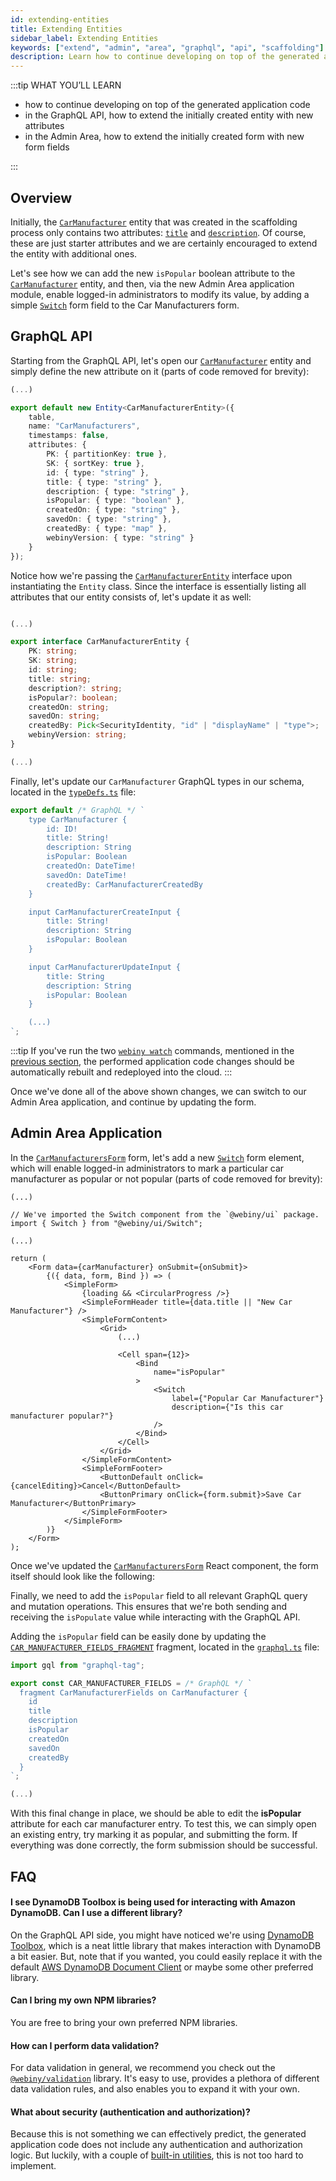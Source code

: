 ```yaml
---
id: extending-entities
title: Extending Entities
sidebar_label: Extending Entities
keywords: ["extend", "admin", "area", "graphql", "api", "scaffolding"]
description: Learn how to continue developing on top of the generated application code, by extending the initially generated entity with new attributes.
---
```



:::tip WHAT YOU’LL LEARN

- how to continue developing on top of the generated application code
- in the GraphQL API, how to extend the initially created entity with new attributes
- in the Admin Area, how to extend the initially created form with new form fields

:::

## Overview

Initially, the [`CarManufacturer`](https://github.com/webiny/webiny-examples/blob/master/extend-admin-area/api/code/graphql/src/plugins/scaffolds/carManufacturers/entities/CarManufacturer.ts) entity that was created in the scaffolding process only contains two attributes: [`title`](https://github.com/webiny/webiny-examples/blob/master/extend-admin-area/api/code/graphql/src/plugins/scaffolds/carManufacturers/entities/CarManufacturer.ts#L18) and [`description`](https://github.com/webiny/webiny-examples/blob/master/extend-admin-area/api/code/graphql/src/plugins/scaffolds/carManufacturers/entities/CarManufacturer.ts#L19). Of course, these are just starter attributes and we are certainly encouraged to extend the entity with additional ones.

Let's see how we can add the new `isPopular` boolean attribute to the [`CarManufacturer`](https://github.com/webiny/webiny-examples/blob/master/extend-admin-area/api/code/graphql/src/plugins/scaffolds/carManufacturers/entities/CarManufacturer.ts) entity, and then, via the new Admin Area application module, enable logged-in administrators to modify its value, by adding a simple [`Switch`](https://storybook.webiny.com/?path=/story/components-switch--usage) form field to the Car Manufacturers form.

## GraphQL API

Starting from the GraphQL API, let's open our [`CarManufacturer`](https://github.com/webiny/webiny-examples/blob/master/extend-admin-area/api/code/graphql/src/plugins/scaffolds/carManufacturers/entities/CarManufacturer.ts#L20) entity and simply define the new attribute on it (parts of code removed for brevity):

```ts title="api/code/graphql/src/plugins/scaffolds/carManufacturers/entities/CarManufacturer.ts" {14}
(...)

export default new Entity<CarManufacturerEntity>({
    table,
    name: "CarManufacturers",
    timestamps: false,
    attributes: {
        PK: { partitionKey: true },
        SK: { sortKey: true },
        id: { type: "string" },
        title: { type: "string" },
        description: { type: "string" },
        isPopular: { type: "boolean" },
        createdOn: { type: "string" },
        savedOn: { type: "string" },
        createdBy: { type: "map" },
        webinyVersion: { type: "string" }
    }
});
```

Notice how we're passing the [`CarManufacturerEntity`](https://github.com/webiny/webiny-examples/blob/master/extend-admin-area/api/code/graphql/src/plugins/scaffolds/carManufacturers/types.ts#L6) interface upon instantiating the `Entity` class. Since the interface is essentially listing all attributes that our entity consists of, let's update it as well:

```ts title="api/code/graphql/src/plugins/scaffolds/carManufacturers/types.ts" {10}

(...)

export interface CarManufacturerEntity {
    PK: string;
    SK: string;
    id: string;
    title: string;
    description?: string;
    isPopular?: boolean;
    createdOn: string;
    savedOn: string;
    createdBy: Pick<SecurityIdentity, "id" | "displayName" | "type">;
    webinyVersion: string;
}

(...)
```

Finally, let's update our `CarManufacturer` GraphQL types in our schema, located in the [`typeDefs.ts`](https://github.com/webiny/webiny-examples/blob/master/extend-admin-area/api/code/graphql/src/plugins/scaffolds/carManufacturers/typeDefs.ts) file:

```ts title="api/code/graphql/src/plugins/scaffolds/carManufacturers/typeDefs.ts" {6,15,21}
export default /* GraphQL */ `
    type CarManufacturer {
        id: ID!
        title: String!
        description: String
        isPopular: Boolean
        createdOn: DateTime!
        savedOn: DateTime!
        createdBy: CarManufacturerCreatedBy
    }

    input CarManufacturerCreateInput {
        title: String!
        description: String
        isPopular: Boolean
    }

    input CarManufacturerUpdateInput {
        title: String
        description: String
        isPopular: Boolean
    }

    (...)
`;
```

:::tip
If you've run the two [`webiny watch`](/docs/how-to-guides/webiny-cli/use-watch-command/) commands, mentioned in the [previous section](/docs/tutorials/extend-admin-area/scaffolding#using-the-watch-command), the performed application code changes should be automatically rebuilt and redeployed into the cloud.
:::

Once we've done all of the above shown changes, we can switch to our Admin Area application, and continue by updating the form.

## Admin Area Application

In the [`CarManufacturersForm`](https://github.com/webiny/webiny-examples/blob/master/extend-admin-area/apps/admin/code/src/plugins/scaffolds/carManufacturers/views/CarManufacturersForm.tsx) form, let's add a new [`Switch`](https://storybook.webiny.com/?path=/story/components-switch--usage) form element, which will enable logged-in administrators to mark a particular car manufacturer as popular or not popular (parts of code removed for brevity):

```tsx title="apps/admin/code/src/plugins/scaffolds/carManufacturers/views/CarManufacturersForm.tsx" {4,18-27}
(...)

// We've imported the Switch component from the `@webiny/ui` package.
import { Switch } from "@webiny/ui/Switch";

(...)

return (
    <Form data={carManufacturer} onSubmit={onSubmit}>
        {({ data, form, Bind }) => (
            <SimpleForm>
                {loading && <CircularProgress />}
                <SimpleFormHeader title={data.title || "New Car Manufacturer"} />
                <SimpleFormContent>
                    <Grid>
                        (...)

                        <Cell span={12}>
                            <Bind
                                name="isPopular"
                            >
                                <Switch
                                    label={"Popular Car Manufacturer"}
                                    description={"Is this car manufacturer popular?"}
                                />
                            </Bind>
                        </Cell>
                    </Grid>
                </SimpleFormContent>
                <SimpleFormFooter>
                    <ButtonDefault onClick={cancelEditing}>Cancel</ButtonDefault>
                    <ButtonPrimary onClick={form.submit}>Save Car Manufacturer</ButtonPrimary>
                </SimpleFormFooter>
            </SimpleForm>
        )}
    </Form>
);
```

Once we've updated the [`CarManufacturersForm`](https://github.com/webiny/webiny-examples/blob/master/extend-admin-area/apps/admin/code/src/plugins/scaffolds/carManufacturers/views/CarManufacturersForm.tsx#L75-L84) React component, the form itself should look like the following:

<CenteredImage alt="Updated Car Manufacturers Form" src={formUpdated} />

Finally, we need to add the `isPopular` field to all relevant GraphQL query and mutation operations. This ensures that we're both sending and receiving the `isPopulate` value while interacting with the GraphQL API.

Adding the `isPopular` field can be easily done by updating the [`CAR_MANUFACTURER_FIELDS_FRAGMENT`](https://github.com/webiny/webiny-examples/blob/master/extend-admin-area/apps/admin/code/src/plugins/scaffolds/carManufacturers/views/hooks/graphql.ts#L3) fragment, located in the [`graphql.ts`](https://github.com/webiny/webiny-examples/blob/master/extend-admin-area/apps/admin/code/src/plugins/scaffolds/carManufacturers/views/hooks/graphql.ts#L3) file:

```ts title="apps/admin/code/src/plugins/scaffolds/carManufacturers/views/hooks/graphql.ts" {8}
import gql from "graphql-tag";

export const CAR_MANUFACTURER_FIELDS = /* GraphQL */ `
  fragment CarManufacturerFields on CarManufacturer {
    id
    title
    description
    isPopular
    createdOn
    savedOn
    createdBy
  }
`;

(...)
```

With this final change in place, we should be able to edit the **isPopular** attribute for each car manufacturer entry. To test this, we can simply open an existing entry, try marking it as popular, and submitting the form. If everything was done correctly, the form submission should be successful.

<CenteredImage alt="Updated Car Manufacturers Form" src={popularCarManufacturerSaved} />

## FAQ

#### I see DynamoDB Toolbox is being used for interacting with Amazon DynamoDB. Can I use a different library?

On the GraphQL API side, you might have noticed we're using [DynamoDB Toolbox](https://github.com/jeremydaly/dynamodb-toolbox), which is a neat little library that makes interaction with DynamoDB a bit easier. But, note that if you wanted, you could easily replace it with the default [AWS DynamoDB Document Client](https://docs.aws.amazon.com/sdk-for-javascript/v2/developer-guide/dynamodb-example-document-client.html) or maybe some other preferred library.

#### Can I bring my own NPM libraries?

You are free to bring your own preferred NPM libraries.

#### How can I perform data validation?

For data validation in general, we recommend you check out the [`@webiny/validation`](https://github.com/webiny/webiny-js/tree/next/packages/validation) library. It's easy to use, provides a plethora of different data validation rules, and also enables you to expand it with your own.

#### What about security (authentication and authorization)?

Because this is not something we can effectively predict, the generated application code does not include any authentication and authorization logic. But luckily, with a couple of [built-in utilities](/docs/tutorials/create-an-application/security/introduction), this is not too hard to implement.
